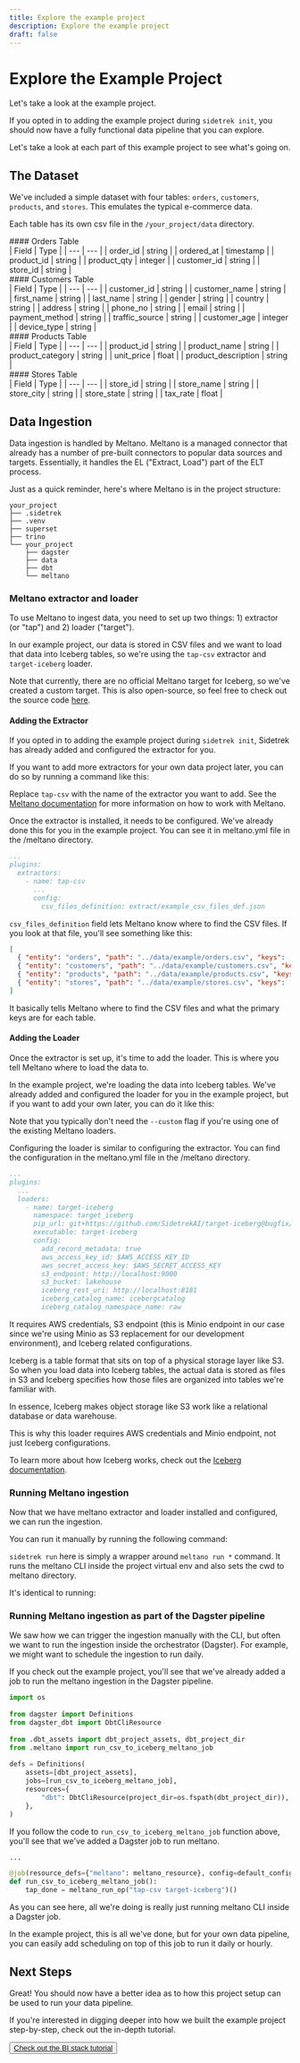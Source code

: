 ```yaml
---
title: Explore the example project
description: Explore the example project
draft: false
---
```


# Explore the Example Project

<SubH1>Let's take a look at the example project.</SubH1>

If you opted in to adding the example project during `sidetrek init`, you should now have a fully functional data pipeline that you can explore.

Let's take a look at each part of this example project to see what's going on.

## The Dataset

We've included a simple dataset with four tables: `orders`, `customers`, `products`, and `stores`. This emulates the typical e-commerce data.

Each table has its own csv file in the `/your_project/data` directory.

<div className="grid grid-cols-1 md:grid-cols-2 md:gap-8">
<div className="col-span-1">
#### Orders Table

<div className="max-w-[320px]">
| Field | Type |
| --- | --- |
| order_id | string |
| ordered_at | timestamp |
| product_id | string |
| product_qty | integer |
| customer_id | string |
| store_id | string |
</div>
</div>

<div className="col-span-1">
#### Customers Table

<div className="max-w-[320px]">
| Field | Type |
| --- | --- |
| customer_id | string |
| customer_name | string |
| first_name | string |
| last_name | string |
| gender | string |
| country | string |
| address | string |
| phone_no | string |
| email | string |
| payment_method | string |
| traffic_source | string |
| customer_age | integer |
| device_type | string |
</div>
</div>
</div>

<div className="grid grid-cols-1 md:grid-cols-2 md:gap-8">
<div className="col-span-1">
#### Products Table

<div className="max-w-[320px]">
| Field | Type |
| --- | --- |
| product_id | string |
| product_name | string |
| product_category | string |
| unit_price | float |
| product_description | string |
</div>
</div>

<div className="col-span-1">
#### Stores Table

<div className="max-w-[320px]">
| Field | Type |
| --- | --- |
| store_id | string |
| store_name | string |
| store_city | string |
| store_state | string |
| tax_rate | float |
</div>
</div>
</div>

## Data Ingestion

Data ingestion is handled by Meltano. Meltano is a managed connector that already has a number of pre-built connectors to popular data sources and targets. Essentially, it handles the EL ("Extract, Load") part of the ELT process.

Just as a quick reminder, here's where Meltano is in the project structure:

```plaintext {10}
your_project
├── .sidetrek
├── .venv
├── superset
├── trino
└── your_project
    ├── dagster
    ├── data
    ├── dbt
    └── meltano
```

### Meltano extractor and loader

To use Meltano to ingest data, you need to set up two things: 1) extractor (or "tap") and 2) loader ("target").

In our example project, our data is stored in CSV files and we want to load that data into Iceberg tables, so we're using the `tap-csv` extractor and `target-iceberg` loader.

Note that currently, there are no official Meltano target for Iceberg, so we've created a custom target. This is also open-source, so feel free to check out the source code [here](https://github.com/SidetrekAI/target-iceberg).

#### Adding the Extractor

If you opted in to adding the example project during `sidetrek init`, Sidetrek has already added and configured the extractor for you. 

<MyAlert variant="info" title="In the example project, extractor and loader are already set up for you." description="We've already added and configured the Meltano extractor and loader for you in the example project."/>

If you want to add more extractors for your own data project later, you can do so by running a command like this:

<BashCode code="meltano add extractor tap-csv" />

Replace `tap-csv` with the name of the extractor you want to add. See the [Meltano documentation](https://meltano.com/docs/) for more information on how to work with Meltano.

Once the extractor is installed, it needs to be configured. We've already done this for you in the example project. You can see it in meltano.yml file in the /meltano directory.

```yaml title="meltano/meltano.yml" showLineNumbers
...
plugins:
  extractors:
    - name: tap-csv
      ...
      config:
        csv_files_definition: extract/example_csv_files_def.json
```

`csv_files_definition` field lets Meltano know where to find the CSV files. If you look at that file, you'll see something like this:
  
```json title="meltano/extract/example_csv_files_def.json" showLineNumbers
[
  { "entity": "orders", "path": "../data/example/orders.csv", "keys": ["id"] },
  { "entity": "customers", "path": "../data/example/customers.csv", "keys": ["id"] },
  { "entity": "products", "path": "../data/example/products.csv", "keys": ["id"] },
  { "entity": "stores", "path": "../data/example/stores.csv", "keys": ["id"] }
]
```

It basically tells Meltano where to find the CSV files and what the primary keys are for each table.

#### Adding the Loader

Once the extractor is set up, it's time to add the loader. This is where you tell Meltano where to load the data to.

In the example project, we're loading the data into Iceberg tables. We've already added and configured the loader for you in the example project, but if you want to add your own later, you can do it like this:

<BashCode code="meltano add --custom loader target-iceberg" />

Note that you typically don't need the `--custom` flag if you're using one of the existing Meltano loaders.

Configuring the loader is similar to configuring the extractor. You can find the configuration in the meltano.yml file in the /meltano directory.

```yaml title="meltano/meltano.yml" showLineNumbers
...
plugins:
  ...
  loaders:
    - name: target-iceberg
      namespace: target_iceberg
      pip_url: git+https://github.com/SidetrekAI/target-iceberg@bugfix/fields
      executable: target-iceberg
      config:
        add_record_metadata: true
        aws_access_key_id: $AWS_ACCESS_KEY_ID
        aws_secret_access_key: $AWS_SECRET_ACCESS_KEY
        s3_endpoint: http://localhost:9000
        s3_bucket: lakehouse
        iceberg_rest_uri: http://localhost:8181
        iceberg_catalog_name: icebergcatalog
        iceberg_catalog_namespace_name: raw
```

It requires AWS credentials, S3 endpoint (this is Minio endpoint in our case since we're using Minio as S3 replacement for our development environment), and Iceberg related configurations.

Iceberg is a table format that sits on top of a physical storage layer like S3. So when you load data into Iceberg tables, the actual data is stored as files in S3 and Iceberg specifies how those files are organized into tables we're familiar with. 

In essence, Iceberg makes object storage like S3 work like a relational database or data warehouse.

This is why this loader requires AWS credentials and Minio endpoint, not just Iceberg configurations.

To learn more about how Iceberg works, check out the [Iceberg documentation](https://iceberg.apache.org/).

### Running Meltano ingestion

Now that we have meltano extractor and loader installed and configured, we can run the ingestion.

You can run it manually by running the following command:

<BashCode code="sidetrek run meltano run tap-csv target-iceberg" />

`sidetrek run` here is simply a wrapper around `meltano run *` command. It runs the meltano CLI inside the project virtual env and also sets the cwd to meltano directory.

It's identical to running:

<BashCode code="cd your_project/meltano && poetry run meltano run tap-csv target-iceberg" />

### Running Meltano ingestion as part of the Dagster pipeline

We saw how we can trigger the ingestion manually with the CLI, but often we want to run the ingestion inside the orchestrator (Dagster). For example, we might want to schedule the ingestion to run daily.

If you check out the example project, you'll see that we've already added a job to run the meltano ingestion in the Dagster pipeline.

```python title="your_project/dagster/your_project/__init__.py" {7, 11}
import os
 
from dagster import Definitions
from dagster_dbt import DbtCliResource
 
from .dbt_assets import dbt_project_assets, dbt_project_dir
from .meltano import run_csv_to_iceberg_meltano_job
 
defs = Definitions(
    assets=[dbt_project_assets],
    jobs=[run_csv_to_iceberg_meltano_job],
    resources={
        "dbt": DbtCliResource(project_dir=os.fspath(dbt_project_dir)),
    },
)
```

If you follow the code to `run_csv_to_iceberg_meltano_job` function above, you'll see that we've added a Dagster job to run meltano.

```python title="your_project/dagster/your_project/meltano.py" {7, 11}
...

@job(resource_defs={"meltano": meltano_resource}, config=default_config)
def run_csv_to_iceberg_meltano_job():
    tap_done = meltano_run_op("tap-csv target-iceberg")()
```

As you can see here, all we're doing is really just running meltano CLI inside a Dagster job.

In the example project, this is all we've done, but for your own data pipeline, you can easily add scheduling on top of this job to run it daily or hourly.

## Next Steps

Great! You should now have a better idea as to how this project setup can be used to run your data pipeline.

If you're interested in digging deeper into how we built the example project step-by-step, check out the in-depth tutorial.

<Button><a href="/tutorials/bi-stack-example-iceberg">Check out the BI stack tutorial</a></Button>
```
